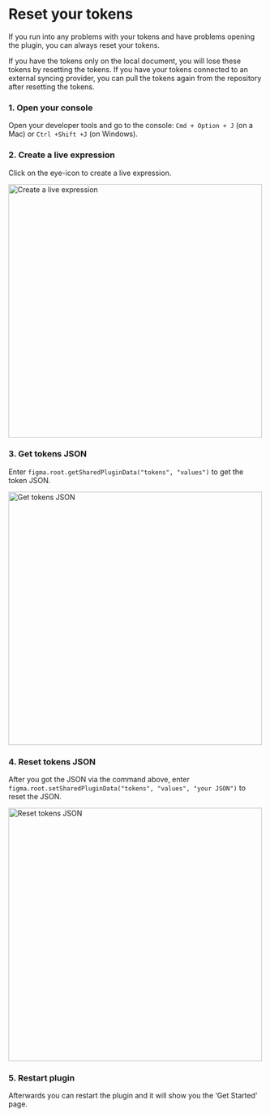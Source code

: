 # Reset your tokens
If you run into any problems with your tokens and have problems opening the plugin, you can always reset your tokens.

<Callout emoji="warning">
  If you have the tokens only on the local document, you will lose these tokens by resetting the tokens. If you have your tokens connected to an external syncing provider, you can pull the tokens again from the repository after resetting the tokens.
</Callout>

### 1. Open your console

Open your developer tools and go to the console: `Cmd + Option + J` (on a Mac) or `Ctrl +Shift +J` (on Windows).
 
### 2. Create a live expression

Click on the eye-icon to create a live expression.

<img src='/reset-tokens-live-expression.png' alt="Create a live expression" width="500" />

### 3. Get tokens JSON

Enter `figma.root.getSharedPluginData("tokens", "values")` to get the token JSON.

<img src='/reset-tokens-get-json.png' alt="Get tokens JSON" width="500" />

### 4. Reset tokens JSON

After you got the JSON via the command above, enter `figma.root.setSharedPluginData("tokens", "values", "your JSON")` to reset the JSON.

<img src='/reset-tokens-reset-json.png' alt="Reset tokens JSON" width="500" />

### 5. Restart plugin

Afterwards you can restart the plugin and it will show you the ‘Get Started’ page.
